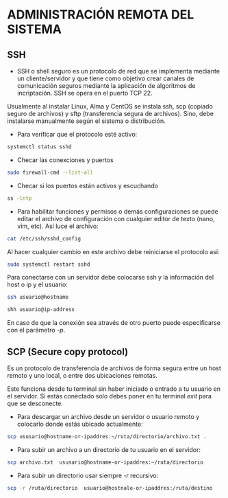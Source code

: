 # ADMINISTRACIÓN REMOTA DEL SISTEMA

## SSH

-   SSH o shell seguro es un protocolo de red que se implementa mediante un cliente/servidor y que tiene como objetivo crear canales de comunicación seguros mediante la aplicación de algoritmos de incriptación. SSH se opera en el puerto TCP 22. 

Usualmente al instalar Linux, Alma y CentOS se instala ssh, scp (copiado seguro de archivos) y sftp (transferencia segura de archivos). Sino, debe instalarse manualmente según el sistema o distribución. 

- Para verificar que el protocolo esté activo:

```bash
systemctl status sshd
```

- Checar las conexciones y puertos

```bash
sudo firewall-cmd --list-all
```

-  Checar si los puertos están activos y escuchando

```bash
ss -lntp
```

- Para habilitar funciones y permisos o demás configuraciones se puede editar el archivo de configuración con cualquier editor de texto (nano, vim, etc). Así luce el archivo:

```bash
cat /etc/ssh/sshd_config
```

Al hacer cualquier cambio en este archivo debe reiniciarse el protocolo así:
```bash
sudo systemctl restart sshd
```



Para conectarse con un servidor debe colocarse ssh y la información del host o ip y el usuario:
```bash
ssh usuario@hostname

shh usuario@ip-address

```

En caso de que la conexión sea através de otro puerto puede especificarse con el parámetro *-p*.

## SCP (Secure copy protocol)

Es un protocolo de transferencia de archivos de forma segura entre un host remoto y uno local, o entre dos ubicaciones remotas.

Este funciona desde tu terminal sin haber iniciado o entrado a tu usuario en el servidor. Si estás conectado solo debes poner en tu terminal *exit* para que se desconecte.

- Para descargar un archivo desde un servidor o usuario remoto y colocarlo donde estás ubicado actualmente:

```bash
scp ususario@hostname-or-ipaddres:~/ruta/directorio/archivo.txt .
```

- Para subir un archivo a un directorio de tu usuario en el servidor:


```bash
scp archivo.txt  ususario@hostname-or-ipaddres:~/ruta/directorio
```

- Para subir un directorio usar siempre *-r* recursivo:

```bash
scp -r /ruta/directorio  usuario@hostnale-or-ipaddres:/ruta/destino

```


